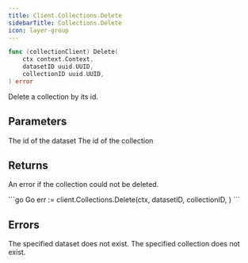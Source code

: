```yaml
---
title: Client.Collections.Delete
sidebarTitle: Collections.Delete
icon: layer-group
---
```


```go
func (collectionClient) Delete(
    ctx context.Context,
    datasetID uuid.UUID,
    collectionID uuid.UUID,
) error
```

Delete a collection by its id.

## Parameters

<ParamField path="datasetID" type="uuid.UUID">
  The id of the dataset
</ParamField>
<ParamField path="collectionID" type="uuid.UUID">
  The id of the collection
</ParamField>

## Returns

An error if the collection could not be deleted.

<RequestExample>
```go Go
err := client.Collections.Delete(ctx,
    datasetID,
    collectionID,
)
```
</RequestExample>

## Errors

<ParamField path="not_found" type="No such dataset">
  The specified dataset does not exist.
</ParamField>
<ParamField path="not_found" type="No such collection">
  The specified collection does not exist.
</ParamField>
